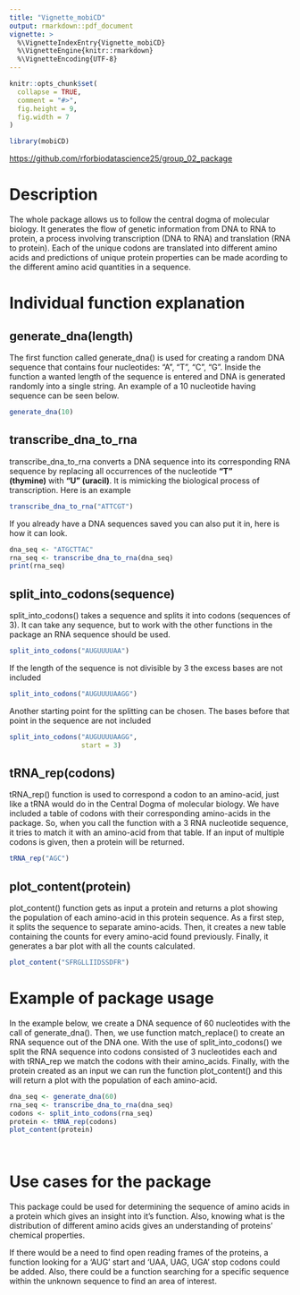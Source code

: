 ```yaml
---
title: "Vignette_mobiCD"
output: rmarkdown::pdf_document
vignette: >
  %\VignetteIndexEntry{Vignette_mobiCD}
  %\VignetteEngine{knitr::rmarkdown}
  %\VignetteEncoding{UTF-8}
---
```


```r
knitr::opts_chunk$set(
  collapse = TRUE,
  comment = "#>",
  fig.height = 9, 
  fig.width = 7
)
```

```r
library(mobiCD)
```

<https://github.com/rforbiodatascience25/group_02_package>

# Description

The whole package allows us to follow the central dogma of molecular biology. It generates the flow of genetic information from DNA to RNA to protein, a process involving transcription (DNA to RNA) and translation (RNA to protein). Each of the unique codons are translated into different amino acids and predictions of unique protein properties can be made acording to the different amino acid quantities in a sequence.

# Individual function explanation

## generate_dna(length)

The first function called generate_dna() is used for creating a random DNA sequence that contains four nucleotides: "A", "T", "C", "G". Inside the function a wanted length of the sequence is entered and DNA is generated randomly into a single string. An example of a 10 nucleotide having sequence can be seen below.

```r
generate_dna(10)
```

## transcribe_dna_to_rna

transcribe_dna_to_rna converts a DNA sequence into its corresponding RNA sequence by replacing all occurrences of the nucleotide **"T" (thymine)** with **"U" (uracil)**. It is mimicking the biological process of transcription. Here is an example

```r
transcribe_dna_to_rna("ATTCGT")
```

If you already have a DNA sequences saved you can also put it in, here is how it can look.

```r
dna_seq <- "ATGCTTAC"
rna_seq <- transcribe_dna_to_rna(dna_seq)
print(rna_seq)
```

## split_into_codons(sequence)

split_into_codons() takes a sequence and splits it into codons (sequences of 3). It can take any sequence, but to work with the other functions in the package an RNA sequence should be used.

```r
split_into_codons("AUGUUUUAA")
```

If the length of the sequence is not divisible by 3 the excess bases are not included

```r
split_into_codons("AUGUUUUAAGG")
```

Another starting point for the splitting can be chosen. The bases before that point in the sequence are not included

```r
split_into_codons("AUGUUUUAAGG",
                  start = 3)
```

## tRNA_rep(codons)

tRNA_rep() function is used to correspond a codon to an amino-acid, just like a tRNA would do in the Central Dogma of molecular biology. We have included a table of codons with their corresponding amino-acids in the package. So, when you call the function with a 3 RNA nucleotide sequence, it tries to match it with an amino-acid from that table. If an input of multiple codons is given, then a protein will be returned.

```r
tRNA_rep("AGC")
```

## plot_content(protein)

plot_content() function gets as input a protein and returns a plot showing the population of each amino-acid in this protein sequence. As a first step, it splits the sequence to separate amino-acids. Then, it creates a new table containing the counts for every amino-acid found previously. Finally, it generates a bar plot with all the counts calculated.

```r
plot_content("SFRGLLIIDSSDFR")
```

# Example of package usage

In the example below, we create a DNA sequence of 60 nucleotides with the call of generate_dna(). Then, we use function match_replace() to create an RNA sequence out of the DNA one. With the use of split_into_codons() we split the RNA sequence into codons consisted of 3 nucleotides each and with tRNA_rep we match the codons with their amino_acids. Finally, with the protein created as an input we can run the function plot_content() and this will return a plot with the population of each amino-acid.

```r
dna_seq <- generate_dna(60) 
rna_seq <- transcribe_dna_to_rna(dna_seq)
codons <- split_into_codons(rna_seq)
protein <- tRNA_rep(codons)
plot_content(protein)

  
```

# Use cases for the package

This package could be used for determining the sequence of amino acids in a protein which gives an insight into it's function. Also, knowing what is the distribution of different amino acids gives an understanding of proteins' chemical properties.

If there would be a need to find open reading frames of the proteins, a function looking for a 'AUG' start and 'UAA, UAG, UGA' stop codons could be added. Also, there could be a function searching for a specific sequence within the unknown sequence to find an area of interest.
